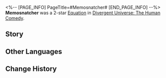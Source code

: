 <%-- [PAGE_INFO]
PageTitle=#Memosnatcher#
[END_PAGE_INFO] --%>
{{Removed|Equation}}
{{Equation Infobox
|period   = The Human Comedy
|rarity   = 2
|path1    = Destruction*5
|path2    = Remembrance*3
|effect   = When a character uses an attack that deals Ultimate DMG, consumes their HP equal to {{Color|h|5%}} of their current HP. After this attack, there is a {{Color|h|50%}} base chance to inflict Freeze on the attack target, lasting for {{Color|h|1}} turn(s). Every stack of {{Trait|Grit}} increases the character's Effect Hit Rate by {{Color|h|2%}}.
|mentions = Memosnatchers; Merlo Nebula
}}
'''Memosnatcher''' was a 2-star [[Divergent Universe: The Human Comedy/Equatoins|Equation]] in [[Divergent Universe: The Human Comedy]].

==Story==
{{Description|The stone carving cluster in Tortani is evaporated in the storm of Antimatter bombs. It once recorded the decline of the Haman Dynasty and the rise of the Second Republic. The light-year scrolls from Merlo Nebula become bleached of color in the streams of neutron radiation. They are the creations of painters from the school of insignificance that have reshaped interstellar art history.<br /><br />The beautiful should disintegrate, and the eternal should wither. You take the form of a catastrophe, a storm that sweeps through history. From the origin of the universe, you rush to the mouth of the sea, announcing your arrival to everyone with the uttermost grandeur and leaving a mark of absurdity.<br /><br />You traverse the galaxies and take away all that remains of the present, piecing together their fragments on a screen into massive banners that write, "I was here."}}
<!--
==Gameplay Notes==
* 
-->
==Other Languages==
{{Other Languages
|en   = Memosnatcher
|zhs  = 窃忆者
|zht  = 竊憶者
|ja   = メモスナッチャー
|ko   = 기억 도둑
|es   = Robamemorias
|fr   = Voleur de mémoire
|ru   = Вор памяти
|th   = ผู้ขโมยความทรงจำ
|vi   = Kẻ Đánh Cắp Ký Ức
|de   = Memoschnapper
|id   = Memosnatcher
|pt   = Furta-Memórias
}}

==Change History==
{{Change History|2.3}}
